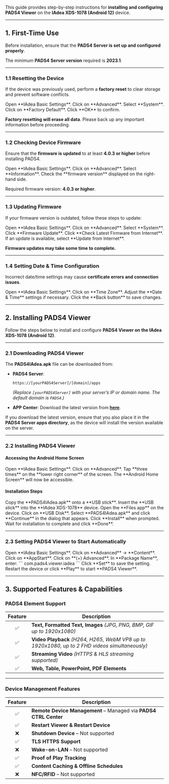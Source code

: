 This guide provides step-by-step instructions for **installing and configuring PADS4 Viewer** on the **IAdea XDS-1078 (Android 12)** device.  

---

## **1. First-Time Use**  

Before installation, ensure that the **PADS4 Server is set up and configured properly**.  

<Note> The minimum **PADS4 Server version** required is **2023.1**.</Note>  

---

### **1.1 Resetting the Device**  

If the device was previously used, perform a **factory reset** to clear storage and prevent software conflicts.  

<Steps>  
  <Step title="Step One">  
    Open **IAdea Basic Settings**.  
  </Step>  
  <Step title="Step Two">  
    Click on **Advanced**.  
  </Step>  
  <Step title="Step Three">  
    Select **System**.  
  </Step>  
  <Step title="Step Four">  
    Click on **Factory Default**.  
  </Step>  
  <Step title="Step Five">  
    Click **OK** to confirm.  
  </Step>  
</Steps>  

<Warning> **Factory resetting will erase all data**. Please back up any important information before proceeding.</Warning>  

---

### **1.2 Checking Device Firmware**  

Ensure that the **firmware is updated** to at least **4.0.3 or higher** before installing PADS4.  

<Steps>  
  <Step title="Step One">  
    Open **IAdea Basic Settings**.  
  </Step>  
  <Step title="Step Two">  
    Click on **Advanced**.  
  </Step>  
  <Step title="Step Three">  
    Select **Information**.  
  </Step>  
  <Step title="Step Four">  
    Check the **firmware version** displayed on the right-hand side.  
  </Step>  
</Steps>  

<Note> Required firmware version: **4.0.3 or higher**.</Note>  

---

### **1.3 Updating Firmware**  

If your firmware version is outdated, follow these steps to update:  

<Steps>  
  <Step title="Step One">  
    Open **IAdea Basic Settings**.  
  </Step>  
  <Step title="Step Two">  
    Click on **Advanced**.  
  </Step>  
  <Step title="Step Three">  
    Select **System**.  
  </Step>  
  <Step title="Step Four">  
    Click **Firmware Update**.  
  </Step>  
  <Step title="Step Five">  
    Click **Check Latest Firmware from Internet**.  
  </Step>  
  <Step title="Step Six">  
    If an update is available, select **Update from Internet**.  
  </Step>  
</Steps>  

<Note> **Firmware updates may take some time to complete.**</Note>  

---

### **1.4 Setting Date & Time Configuration**  

Incorrect date/time settings may cause **certificate errors and connection issues**.  

<Steps>  
  <Step title="Step One">  
    Open **IAdea Basic Settings**.  
  </Step>  
  <Step title="Step Two">  
    Click on **Time Zone**.  
  </Step>  
  <Step title="Step Three">  
    Adjust the **Date & Time** settings if necessary.  
  </Step>  
  <Step title="Step Four">  
    Click the **Back button** to save changes.  
  </Step>  
</Steps>  

---

## **2. Installing PADS4 Viewer**  

Follow the steps below to install and configure **PADS4 Viewer on the IAdea XDS-1078 (Android 12)**.  

---

### **2.1 Downloading PADS4 Viewer**  

The **PADS4IAdea.apk** file can be downloaded from:  

- **PADS4 Server**:  
  ```  
  https://[yourPADS4Server]/[domain]/apps  
  ```  
  *(Replace `[yourPADS4Server]` with your server’s IP or domain name. The default domain is `PADS4`.)*  

- **APP Center**: Download the latest version from **[here](#)**.  

<Warning> If you download the latest version, ensure that you also place it in the **PADS4 Server apps directory**, as the device will install the version available on the server.</Warning>  

---

### **2.2 Installing PADS4 Viewer**  

#### **Accessing the Android Home Screen**  

<Steps>  
  <Step title="Step One">  
    Open **IAdea Basic Settings**.  
  </Step>  
  <Step title="Step Two">  
    Click on **Advanced**.  
  </Step>  
  <Step title="Step Three">  
    Tap **three times** on the **lower right corner** of the screen.  
  </Step>  
  <Step title="Step Four">  
    The **Android Home Screen** will now be accessible.  
  </Step>  
</Steps>  

#### **Installation Steps**  

<Steps>  
  <Step title="Step One">  
    Copy the **PADS4IAdea.apk** onto a **USB stick**.  
  </Step>  
  <Step title="Step Two">  
    Insert the **USB stick** into the **IAdea XDS-1078** device.  
  </Step>  
  <Step title="Step Three">  
    Open the **Files app** on the device.  
  </Step>  
  <Step title="Step Four">  
    Click on **USB Disk**.  
  </Step>  
  <Step title="Step Five">  
    Select **PADS4IAdea.apk** and click **Continue** in the dialog that appears.  
  </Step>  
  <Step title="Step Six">  
    Click **Install** when prompted.  
  </Step>  
  <Step title="Step Seven">  
    Wait for installation to complete and click **Done**.  
  </Step>  
</Steps>  

---

### **2.3 Setting PADS4 Viewer to Start Automatically**  

<Steps>  
  <Step title="Step One">  
    Open **IAdea Basic Settings**.  
  </Step>  
  <Step title="Step Two">  
    Click on **Advanced** → **Content**.  
  </Step>  
  <Step title="Step Three">  
    Click on **AppStart**.  
  </Step>  
  <Step title="Step Four">  
    Click on **(+) Advanced**.  
  </Step>  
  <Step title="Step Five">  
    In **Package Name**, enter:  
    ```  
    com.pads4.viewer.iadea  
    ```  
  </Step>  
  <Step title="Step Six">  
    Click **Set** to save the setting.  
  </Step>  
  <Step title="Step Seven">  
    Restart the device or click **Play** to start **PADS4 Viewer**.  
  </Step>  
</Steps>  

---

## **3. Supported Features & Capabilities**  

### **PADS4 Element Support**  

| Feature | Description |  
|:------:|------------|  
| ✅ | **Text, Formatted Text, Images** *(JPG, PNG, BMP, GIF up to 1920x1080)* |  
| ✅ | **Video Playback** *(H264, H265, WebM VP8 up to 1920x1080, up to 2 FHD videos simultaneously)* |  
| ✅ | **Streaming Video** *(HTTPS & HLS streaming supported)* |  
| ✅ | **Web, Table, PowerPoint, PDF Elements** |  

---

### **Device Management Features**  

| Feature | Description |  
|:------:|------------|  
| ✅ | **Remote Device Management** – Managed via **PADS4 CTRL Center** |  
| ✅ | **Restart Viewer & Restart Device** |  
| ❌ | **Shutdown Device** – Not supported |  
| ✅ | **TLS HTTPS Support** |  
| ❌ | **Wake-on-LAN** – Not supported |  
| ✅ | **Proof of Play Tracking** |  
| ✅ | **Content Caching & Offline Schedules** |  
| ❌ | **NFC/RFID** – Not supported |  
